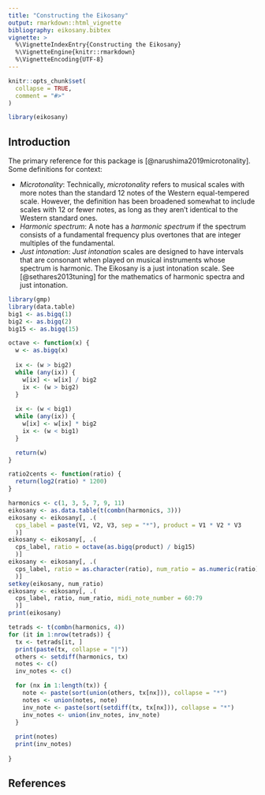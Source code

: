 ```yaml
---
title: "Constructing the Eikosany"
output: rmarkdown::html_vignette
bibliography: eikosany.bibtex
vignette: >
  %\VignetteIndexEntry{Constructing the Eikosany}
  %\VignetteEngine{knitr::rmarkdown}
  %\VignetteEncoding{UTF-8}
---
```


```r
knitr::opts_chunk$set(
  collapse = TRUE,
  comment = "#>"
)
```

```r
library(eikosany)
```

## Introduction
The primary reference for this package is [@narushima2019microtonality]. Some
definitions for context:

- _Microtonality_: Technically, _microtonality_ refers to musical scales with
more notes than the standard 12 notes of the Western equal-tempered scale.
However, the definition has been broadened somewhat to include scales with 12
or fewer notes, as long as they aren't identical to the Western  standard ones.
- _Harmonic spectrum_: A note has a _harmonic spectrum_ if the spectrum
consists of a fundamental frequency plus overtones that are integer multiples
of the fundamental.
- _Just intonation_: _Just intonation_ scales are designed to have intervals
that are consonant when played on musical instruments whose spectrum is
harmonic. The Eikosany is a just intonation scale. See [@sethares2013tuning]
for the mathematics of harmonic spectra and just intonation.

```r
library(gmp)
library(data.table)
big1 <- as.bigq(1)
big2 <- as.bigq(2)
big15 <- as.bigq(15)

octave <- function(x) {
  w <- as.bigq(x)
  
  ix <- (w > big2)
  while (any(ix)) {
    w[ix] <- w[ix] / big2
    ix <- (w > big2)
  }
  
  ix <- (w < big1)
  while (any(ix)) {
    w[ix] <- w[ix] * big2
    ix <- (w < big1)
  }

  return(w)
}

ratio2cents <- function(ratio) {
  return(log2(ratio) * 1200)
}
```

```r
harmonics <- c(1, 3, 5, 7, 9, 11)
eikosany <- as.data.table(t(combn(harmonics, 3)))
eikosany <- eikosany[, .(
  cps_label = paste(V1, V2, V3, sep = "*"), product = V1 * V2 * V3
  )]
eikosany <- eikosany[, .(
  cps_label, ratio = octave(as.bigq(product) / big15)
  )]
eikosany <- eikosany[, .(
  cps_label, ratio = as.character(ratio), num_ratio = as.numeric(ratio)
  )]
setkey(eikosany, num_ratio)
eikosany <- eikosany[, .(
  cps_label, ratio, num_ratio, midi_note_number = 60:79
  )]
print(eikosany)
```

```r
tetrads <- t(combn(harmonics, 4))
for (it in 1:nrow(tetrads)) {
  tx <- tetrads[it, ]
  print(paste(tx, collapse = "|"))
  others <- setdiff(harmonics, tx)
  notes <- c()
  inv_notes <- c()

  for (nx in 1:length(tx)) {
    note <- paste(sort(union(others, tx[nx])), collapse = "*")
    notes <- union(notes, note)
    inv_note <- paste(sort(setdiff(tx, tx[nx])), collapse = "*")
    inv_notes <- union(inv_notes, inv_note)
  }
  
  print(notes)
  print(inv_notes)
  
}
```

## References

